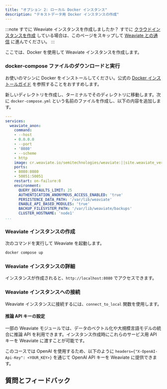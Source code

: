 ```yaml
---
title: "オプション 2: ローカル Docker インスタンス"
description: "テキストデータ用 Docker インスタンスの作成"
---
```



:::note すでに Weaviate インスタンスを作成しましたか？
すでに [クラウドインスタンスを作成](./10_create_wcs.mdx) している場合は、このページをスキップして [Weaviate との通信](../30_communicate.mdx) に進んでください。
:::

ここでは、Docker を使用して Weaviate インスタンスを作成します。

### <i class="fa-solid fa-chalkboard"></i> docker-compose ファイルのダウンロードと実行

お使いのマシンに Docker をインストールしてください。公式の [Docker インストールガイド](https://docs.docker.com/get-docker/) を参照することをおすすめします。

新しいディレクトリを作成し、ターミナルでそのディレクトリに移動します。次に `docker-compose.yml` という名前のファイルを作成し、以下の内容を追加します。

```yaml
---
services:
  weaviate_anon:
    command:
    - --host
    - 0.0.0.0
    - --port
    - '8080'
    - --scheme
    - http
    image: cr.weaviate.io/semitechnologies/weaviate:||site.weaviate_version||
    ports:
    - 8080:8080
    - 50051:50051
    restart: on-failure:0
    environment:
      QUERY_DEFAULTS_LIMIT: 25
      AUTHENTICATION_ANONYMOUS_ACCESS_ENABLED: 'true'
      PERSISTENCE_DATA_PATH: '/var/lib/weaviate'
      ENABLE_API_BASED_MODULES: 'true'
      BACKUP_FILESYSTEM_PATH: '/var/lib/weaviate/backups'
      CLUSTER_HOSTNAME: 'node1'
...

```

### <i class="fa-solid fa-chalkboard"></i> Weaviate インスタンスの作成

次のコマンドを実行して Weaviate を起動します。

```bash
docker compose up
```

### <i class="fa-solid fa-chalkboard"></i> Weaviate インスタンスの詳細

インスタンスが作成されると、`http://localhost:8080` でアクセスできます。

### <i class="fa-solid fa-code"></i> Weaviate インスタンスへの接続

Weaviate インスタンスに接続するには、`connect_to_local` 関数を使用します。

<FilteredTextBlock
  text={PyCode}
  startMarker="# DockerInstantiation"
  endMarker="# END DockerInstantiation"
  language="py"
/>

#### 推論 API キーの設定

一部の Weaviate モジュールでは、データのベクトル化や大規模言語モデルの統合に推論 API を利用できます。インスタンス作成時にこれらのサービス用 API キーを Weaviate に渡すことが可能です。

このコースでは OpenAI を使用するため、以下のように `headers={"X-OpenAI-Api-Key": <YOUR_KEY>}` を通じて OpenAI API キーを Weaviate に提供できます。

<FilteredTextBlock
  text={PyCode}
  startMarker="# DockerAPIKeyInstantiation"
  endMarker="# END DockerAPIKeyInstantiation"
  language="py"
/>

## 質問とフィードバック


<DocsFeedback/>